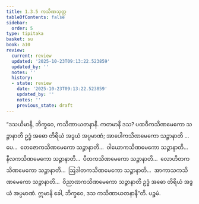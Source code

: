 ```yaml
---
title: 1.3.5 ကသိဏသုတ္တ
tableOfContents: false
sidebar:
  order: 5
type: tipitaka
basket: su
book: a10
review:
  current: review
  updated: '2025-10-23T09:13:22.523859'
  updated_by: ''
  notes: ''
  history:
  - state: review
    date: '2025-10-23T09:13:22.523859'
    updated_by: ''
    notes: ''
    previous_state: draft
---
```



<ReviewStatus review={frontmatter.review} showDetails={true} />

<HypothesisAnnotation frontmatter={frontmatter} />

<DynamicBreadcrumb />

<Division number="25" book="a10" e="ch" v="17" p="293">

<Paragraph number="185" book="a10">
“ဒသယိမာနိ, ဘိက္ခဝေ, ကသိဏာယတနာနိ. ကတမာနိ ဒသ? ပထဝီကသိဏမေကော သဉ္ဇာနာတိ ဥဒ္ဓံ အဓော တိရိယံ အဒွယံ အပ္ပမာဏံ; အာပေါကသိဏမေကော သဉ္ဇာနာတိ …ပေ…  တေဇောကသိဏမေကော သဉ္ဇာနာတိ…  ဝါယောကသိဏမေကော သဉ္ဇာနာတိ…  နီလကသိဏမေကော သဉ္ဇာနာတိ…  ပီတကသိဏမေကော သဉ္ဇာနာတိ…  လောဟိတကသိဏမေကော သဉ္ဇာနာတိ…  ဩဒါတကသိဏမေကော သဉ္ဇာနာတိ…  အာကာသကသိဏမေကော သဉ္ဇာနာတိ…  ဝိညာဏကသိဏမေကော သဉ္ဇာနာတိ ဥဒ္ဓံ အဓော တိရိယံ အဒွယံ အပ္ပမာဏံ. ဣမာနိ ခေါ, ဘိက္ခဝေ, ဒသ ကသိဏာယတနာနီ”တိ.

</Paragraph>
</Division>

<Paragraph number="186" type="center" book="a10">
ပဉ္စမံ.
</Paragraph>